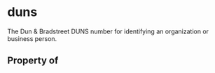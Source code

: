 # duns

The Dun &amp; Bradstreet DUNS number for identifying an organization or business person.

## Property of



